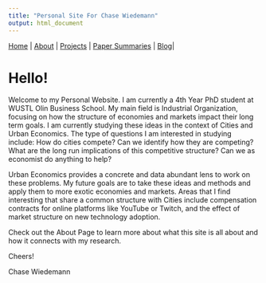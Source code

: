 ```yaml
---
title: "Personal Site For Chase Wiedemann"
output: html_document
---
```


[Home](https://chasewiedemann.github.io/index.html) \| [About](https://chasewiedemann.github.io/Site/about.html) \| [Projects](https://chasewiedemann.github.io/Site/Projects/projects.html) \| [Paper Summaries](https://chasewiedemann.github.io/Site/Summaries/summaries.html) \| [Blog](https://chasewiedemann.github.io/Site/blog.html)\|

# Hello! 

Welcome to my Personal Website. I am currently a 4th Year PhD student at WUSTL Olin Business School. My main field is Industrial Organization, focusing on how the structure of economies and markets impact their long term goals. I am currently studying these ideas in the context of Cities and Urban Economics. The type of questions I am interested in studying include: How do cities compete? Can we identify how they are competing? What are the long run implications of this competitive structure? Can we as economist do anything to help?

Urban Economics provides a concrete and data abundant lens to work on these problems. My future goals are to take these ideas and methods and apply them to more exotic economies and markets. Areas that I find interesting that share a common structure with Cities include compensation contracts for online platforms like YouTube or Twitch, and the effect of market structure on new technology adoption.

Check out the About Page to learn more about what this site is all about and how it connects with my research.

Cheers!

Chase Wiedemann
